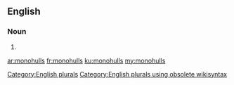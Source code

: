 ==English==

===Noun===
{{head|en}}

# {{plural of|monohull}}

[[Category:English plurals]][[Category:English plurals using obsolete wikisyntax]]

[[ar:monohulls]]
[[fr:monohulls]]
[[ku:monohulls]]
[[my:monohulls]]